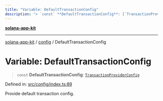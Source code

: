 ```yaml
---
title: "Variable: DefaultTransactionConfig"
description: "> `const` **DefaultTransactionConfig**: [`TransactionProviderConfig`](../interfaces/TransactionProviderConfig.md)"
---
```


[**solana-app-kit**](../../README.mdx)

***

[solana-app-kit](../../README.mdx) / [config](../README.mdx) / DefaultTransactionConfig

# Variable: DefaultTransactionConfig

> `const` **DefaultTransactionConfig**: [`TransactionProviderConfig`](../interfaces/TransactionProviderConfig.mdx)

Defined in: [src/config/index.ts:89](https://github.com/SendArcade/solana-social-starter/blob/b27156124ee1831d644b1af765e8d55a2885cd4f/src/config/index.ts#L89)

Provide default transaction config.
